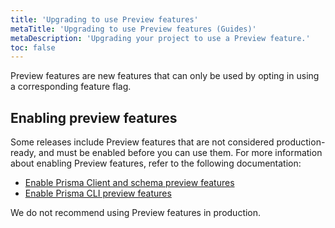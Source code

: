 ```yaml
---
title: 'Upgrading to use Preview features'
metaTitle: 'Upgrading to use Preview features (Guides)'
metaDescription: 'Upgrading your project to use a Preview feature.'
toc: false
---
```


<TopBlock>

Preview features are new features that can only be used by opting in using a corresponding feature flag.

</TopBlock>

## Enabling preview features

Some releases include Preview features that are not considered production-ready, and must be enabled before you can use them. For more information about enabling Preview features, refer to the following documentation:

- [Enable Prisma Client and schema preview features](/concepts/components/preview-features/client-preview-features)
- [Enable Prisma CLI preview features](/concepts/components/preview-features/cli-preview-features)

<Admonition type="warning">

We do not recommend using Preview features in production.

</Admonition>
